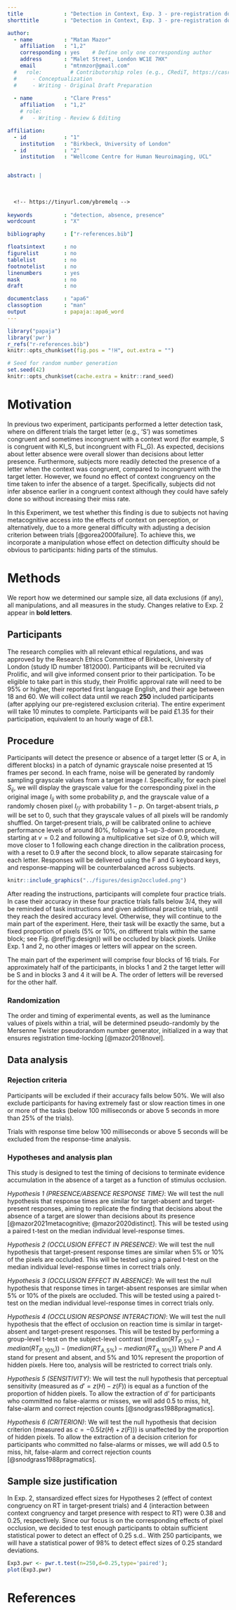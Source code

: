 ```yaml
---
title             : "Detection in Context, Exp. 3 - pre-registration document"
shorttitle        : "Detection in Context, Exp. 3 - pre-registration document"

author: 
  - name          : "Matan Mazor"
    affiliation   : "1,2"
    corresponding : yes    # Define only one corresponding author
    address       : "Malet Street, London WC1E 7HX"
    email         : "mtnmzor@gmail.com"
  #   role:         # Contributorship roles (e.g., CRediT, https://casrai.org/credit/)
  #     - Conceptualization
  #     - Writing - Original Draft Preparation
    
  - name          : "Clare Press"
    affiliation   : "1,2"
    # role:
    #   - Writing - Review & Editing

affiliation:
  - id            : "1"
    institution   : "Birkbeck, University of London"
  - id            : "2"
    institution   : "Wellcome Centre for Human Neuroimaging, UCL"


abstract: |
  
  
  
  <!-- https://tinyurl.com/ybremelq -->
  
keywords          : "detection, absence, presence"
wordcount         : "X"

bibliography      : ["r-references.bib"]

floatsintext      : no
figurelist        : no
tablelist         : no
footnotelist      : no
linenumbers       : yes
mask              : no
draft             : no

documentclass     : "apa6"
classoption       : "man"
output            : papaja::apa6_word
---
```


```r
library("papaja")
library('pwr')
r_refs("r-references.bib")
knitr::opts_chunk$set(fig.pos = "!H", out.extra = "")
```

```r
# Seed for random number generation
set.seed(42)
knitr::opts_chunk$set(cache.extra = knitr::rand_seed)
```

# Motivation

In previous two experiment, participants performed a letter detection task, where on different trials the target letter (e.g., 'S') was sometimes congruent and sometimes incongruent with a context word (for example, S is congruent with KI_S, but incongruent with FL_G). As expected, decisions about letter absence were overall slower than decisions about letter presence. Furthermore, subjects more readily detected the presence of a letter when the context was congruent, compared to incongruent with the target letter. However, we found no effect of context congruency on the time taken to infer the absence of a target. Specifically, subjects did not infer absence earlier in a congruent context although they could have safely done so without increasing their miss rate. 

In this Experiment, we test whether this finding is due to subjects not having metacognitive access into the effects of context on perception, or alternatively, due to a more general difficulty with adjusting a decision criterion between trials [@gorea2000failure]. To achieve this, we incorporate a manipulation whose effect on detection difficulty should be obvious to participants: hiding parts of the stimulus. 


# Methods
We report how we determined our sample size, all data exclusions (if any), all manipulations, and all measures in the study. Changes relative to Exp. 2 appear in **bold letters**.<!-- 21-word solution (Simmons, Nelson & Simonsohn, 2012; retrieved from http://ssrn.com/abstract=2160588) -->

## Participants

The research complies with all relevant ethical regulations, and was approved by the Research Ethics Committee of Birkbeck, University of London (study ID number 1812000). Participants will be recruited via Prolific, and will give informed consent prior to their participation. To be eligible to take part in this study, their Prolific approval rate will need to be 95% or higher, their reported first language English, and their age between 18 and 60. We will  collect data until we reach **250** included participants (after applying our pre-registered exclusion criteria). The entire experiment will take 10 minutes to complete. Participants will be paid £1.35 for their participation, equivalent to an hourly wage of £8.1.

## Procedure

Participants will detect the presence or absence of a target letter (S or A, in different blocks) in a patch of dynamic grayscale noise presented at 15 frames per second. In each frame, noise will be generated by randomly sampling grayscale values from a target image $I$. Specifically, for each pixel $S_{ij}$, we will display the grayscale value for the corresponding pixel in the original image $I_{ij}$ with some probability $p$, and the grayscale value of a randomly chosen pixel $I_{i'j'}$ with probability $1-p$. On target-absent trials, $p$ will be set to $0$, such that they grayscale values of all pixels will be randomly shuffled. On target-present trials, $p$ will be calibrated online to achieve performance levels of around 80%, following a 1-up-3-down procedure, starting at $v=0.2$ and following a multiplicative set size of $0.9$, which will move closer to 1 following each change direction in the calibration process, with a reset to $0.9$ after the second block, to allow separate staircasing for each letter. Responses will be delivered using the F and G keyboard keys, and response-mapping will be counterbalanced across subjects.

```r
knitr::include_graphics("../figures/design2occluded.png")
```

After reading the instructions, participants will complete four practice trials. In case their accuracy in these four practice trials falls below 3/4, they will be reminded of task instructions and given additional practice trials, until they reach the desired accuracy level. Otherwise, they will continue to the main part of the experiment. Here, their task will be exactly the same, but a fixed proportion of pixels (5% or 10%, on different trials within the same block; see Fig. \@ref(fig:design)) will be occluded by black pixels. Unlike Exp. 1 and 2, no other images or letters will appear on the screen. 

The main part of the experiment will comprise four blocks of 16 trials. For approximately half of the participants, in blocks 1 and 2 the target letter will be S and in blocks 3 and 4 it will be A. The order of letters will be reversed for the other half. 

### Randomization

The order and timing of experimental events, as well as the luminance values of pixels within a trial, will be determined pseudo-randomly by the Mersenne Twister pseudorandom number generator, initialized in a way that ensures registration time-locking [@mazor2018novel]. 

## Data analysis

### Rejection criteria

Participants will be excluded if their accuracy falls below 50%. We will also exclude participants for having extremely fast or slow reaction times in one or more of the tasks (below 100 milliseconds or above 5 seconds in more than 25% of the trials). 

Trials with response time below 100 milliseconds or above 5 seconds will be excluded from the response-time analysis.

### Hypotheses and analysis plan

This study is designed to test the timing of decisions to terminate evidence accumulation in the absence of a target as a function of stimulus occlusion.

*Hypothesis 1 (PRESENCE/ABSENCE RESPONSE TIME)*: We will test the null hypothesis that response times are similar for target-absent and target-present responses, aiming to replicate the finding that decisions about the absence of a target are slower than decisions about its presence [@mazor2021metacognitive; @mazor2020distinct]. This will be tested using a paired t-test on the median individual level-response times. 

*Hypothesis 2 (OCCLUSION EFFECT IN PRESENCE)*: We will test the null hypothesis that target-present response times are similar when 5% or 10% of the pixels are occluded. This will be tested using a paired t-test on the median individual level-response times in correct trials only.

*Hypothesis 3 (OCCLUSION EFFECT IN ABSENCE)*: We will test the null hypothesis that response times in target-absent responses are similar when 5% or 10% of the pixels are occluded. This will be tested using a paired t-test on the median individual level-response times in correct trials only.

*Hypothesis 4 (OCCLUSION RESPONSE INTERACTION)*: We will test the null hypothesis that the effect of occlusion on reaction time is similar in target-absent and target-present responses. This will be tested by performing a group-level t-test on the subject-level contrast $(median(RT_{P,5\%})-median(RT_{P,10\%}))-(median(RT_{A,5\%})-median(RT_{A,10\%}))$ Where $P$ and $A$ stand for present and absent, and 5% and 10% represent the proportion of hidden pixels. Here too, analysis will be restricted to correct trials only.

*Hypothesis 5 (SENSITIVITY)*: We will test the null hypothesis that perceptual sensitivity (measured as $d'=z(H)-z(F)$) is equal as a function of the proportion of hidden pixels. To allow the extraction of d' for participants who committed no false-alarms or misses, we will add 0.5 to miss, hit, false-alarm and correct rejection counts [@snodgrass1988pragmatics].

*Hypothesis 6 (CRITERION)*: We will test the null hypothesis that decision criterion (measured as $c=-0.5(z(H)+z(F))$) is unaffected by the proportion of hidden pixels. To allow the extraction of a decision criterion for participants who committed no false-alarms or misses, we will add 0.5 to miss, hit, false-alarm and correct rejection counts [@snodgrass1988pragmatics].


## Sample size justification

In Exp. 2, stansardized effect sizes for Hypotheses 2 (effect of context congruency on RT in target-present trials) and 4 (interaction between context congruency and target presence with respect to RT) were $0.38$ and $0.25$, respectively. Since our focus is on the corresponding effects of pixel occlusion, we decided to test enough participants to obtain sufficient statistical power to detect an effect of 0.25 s.d.. With 250 participants, we will have a statistical power of 98% to detect effect sizes of $0.25$ standard deviations.


```r
Exp3.pwr <- pwr.t.test(n=250,d=0.25,type='paired');
plot(Exp3.pwr)
```

# References

\begingroup
\setlength{\parindent}{-0.5in}
\setlength{\leftskip}{0.5in}

<div id="refs" custom-style="Bibliography"></div>
\endgroup
